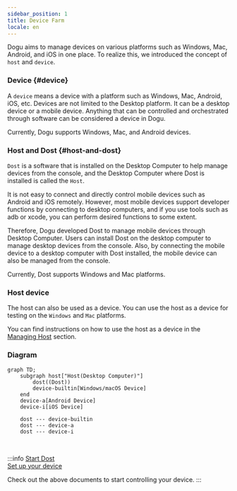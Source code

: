 ```yaml
---
sidebar_position: 1
title: Device Farm
locale: en
---
```


Dogu aims to manage devices on various platforms such as Windows, Mac, Android, and iOS in one place.
To realize this, we introduced the concept of `host` and `device`.

### Device {#device}

A `device` means a device with a platform such as Windows, Mac, Android, iOS, etc. Devices are not limited to the Desktop platform. It can be a desktop device or a mobile device.
Anything that can be controlled and orchestrated through software can be considered a device in Dogu.

Currently, Dogu supports Windows, Mac, and Android devices.

### Host and Dost {#host-and-dost}

`Dost` is a software that is installed on the Desktop Computer to help manage devices from the console, and the Desktop Computer where Dost is installed is called the `Host`.

It is not easy to connect and directly control mobile devices such as Android and iOS remotely.
However, most mobile devices support developer functions by connecting to desktop computers, and if you use tools such as adb or xcode, you can perform desired functions to some extent.

Therefore, Dogu developed Dost to manage mobile devices through Desktop Computer.
Users can install Dost on the desktop computer to manage desktop devices from the console.
Also, by connecting the mobile device to a desktop computer with Dost installed, the mobile device can also be managed from the console.

Currently, Dost supports Windows and Mac platforms.

### Host device

The host can also be used as a device. You can use the host as a device for testing on the `Windows` and `Mac` platforms.

You can find instructions on how to use the host as a device in the [Managing Host](/organization-and-project/organization/host) section.

### Diagram

```mermaid
graph TD;
    subgraph host["Host(Desktop Computer)"]
        dost((Dost))
        device-builtin[Windows/macOS Device]
    end
    device-a[Android Device]
    device-i[iOS Device]

    dost --- device-builtin
    dost --- device-a
    dost --- device-i

```

<br />

:::info
[Start Dost](host/get-started)  
[Set up your device](device/settings)

Check out the above documents to start controlling your device.
:::
